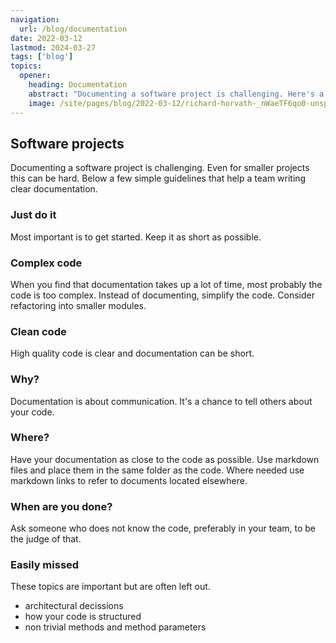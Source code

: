```yaml
---
navigation:
  url: /blog/documentation
date: 2022-03-12
lastmod: 2024-03-27
tags: ['blog']
topics:
  opener:
    heading: Documentation
    abstract: "Documenting a software project is challenging. Here's a few simple guidelines that help a team writing clear documentation."
    image: /site/pages/blog/2022-03-12/richard-horvath-_nWaeTF6qo0-unsplash.jpg
---
```



## Software projects

Documenting a software project is challenging. Even for smaller projects this
can be hard. Below a few simple guidelines that help a team writing clear
documentation.

### Just do it

Most important is to get started. Keep it as short as possible.

### Complex code

When you find that documentation takes up a lot of time, most probably the code
is too complex. Instead of documenting, simplify the code. Consider refactoring
into smaller modules.

### Clean code

High quality code is clear and documentation can be short.

### Why?

Documentation is about communication. It's a chance to tell others about your
code.

### Where?

Have your documentation as close to the code as possible. Use markdown files and
place them in the same folder as the code. Where needed use markdown links to
refer to documents located elsewhere.

### When are you done?

Ask someone who does not know the code, preferably in your team, to be the judge
of that.

### Easily missed

These topics are important but are often left out.

- architectural decissions
- how your code is structured
- non trivial methods and method parameters

